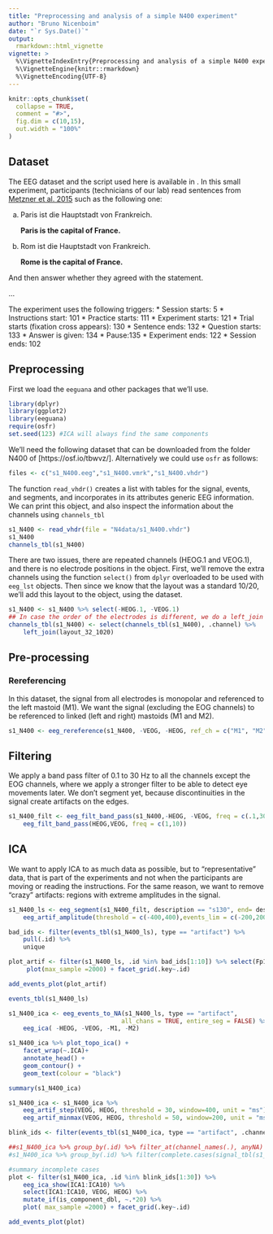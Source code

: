 ```yaml
---
title: "Preprocessing and analysis of a simple N400 experiment"
author: "Bruno Nicenboim"
date: "`r Sys.Date()`"
output: 
  rmarkdown::html_vignette
vignette: >
  %\VignetteIndexEntry{Preprocessing and analysis of a simple N400 experiment}
  %\VignetteEngine{knitr::rmarkdown}
  %\VignetteEncoding{UTF-8}
---
```


```r
knitr::opts_chunk$set(
  collapse = TRUE,
  comment = "#>",
  fig.dim = c(10,15),
  out.width = "100%"
)
```



## Dataset

The EEG dataset and the script used here is available in [](). In this small experiment, participants (technicians of our lab) read sentences from [Metzner et al. 2015]( https://doi.org/10.1162/jocn_a_00731) such as the following one:

a. Paris ist die Hauptstadt von	Frankreich.

   **Paris is the capital of France.**
   
b. Rom ist die Hauptstadt von Frankreich.

   **Rome is the capital of France.**

And then answer whether they agreed with the statement.

...


The experiment uses the following triggers:
* Session starts: 5
* Instructions start: 101
* Practice starts: 111
* Experiment starts: 121
* Trial starts (fixation cross appears): 130
* Sentence ends: 132
* Question starts: 133
* Answer is given: 134
* Pause:135
* Experiment ends: 122
* Session ends: 102


## Preprocessing

First we load the `eeguana` and other packages that we'll use.

```r
library(dplyr)
library(ggplot2)
library(eeguana)
require(osfr)
set.seed(123) #ICA will always find the same components
```

We'll need the following dataset that can be downloaded from the folder N400 of [https://osf.io/tbwvz/]. Alternatively we could use `osfr` as follows:
```r
files <- c("s1_N400.eeg","s1_N400.vmrk","s1_N400.vhdr")
```


The function `read_vhdr()` creates a list with tables for the signal, events, and
segments, and incorporates in its attributes generic EEG information. We can print this object, and also inspect the information about the channels  using `channels_tbl`

```r
s1_N400 <- read_vhdr(file = "N4data/s1_N400.vhdr")
s1_N400
channels_tbl(s1_N400)
```

There are two issues, there are repeated channels (HEOG.1 and VEOG.1), and there is no electrode positions in the object. First, we'll remove the extra channels using the function `select()` from `dplyr` overloaded to be used with `eeg_lst` objects. Then since we know that the layout was a standard 10/20, we'll add this layout to the object, using the dataset.


```r
s1_N400 <- s1_N400 %>% select(-HEOG.1, -VEOG.1)
## In case the order of the electrodes is different, we do a left_join instead of replacing the table:
channels_tbl(s1_N400) <- select(channels_tbl(s1_N400), .channel) %>%
    left_join(layout_32_1020)
```

## Pre-processing

### Rereferencing
In this dataset, the signal from all electrodes is monopolar and referenced to the left mastoid (M1). We want the signal (excluding the EOG channels) to be referenced to linked (left and right) mastoids (M1 and M2).

```r
s1_N400 <- eeg_rereference(s1_N400, -VEOG, -HEOG, ref_ch = c("M1", "M2") )

```

## Filtering

We apply a band pass filter of 0.1 to 30 Hz to all the channels except the EOG channels, where we apply a stronger filter to be able to detect eye movements later. We don't segment yet, because discontinuities in the signal create artifacts on the edges.

```r
s1_N400_filt <- eeg_filt_band_pass(s1_N400,-HEOG, -VEOG, freq = c(.1,30)) %>%
    eeg_filt_band_pass(HEOG,VEOG, freq = c(1,10))
```


## ICA

We want to apply ICA to as much data as possible, but to "representative" data, that is part of the experiments and not when the participants are moving or reading the instructions. For the same reason, we want to remove "crazy" artifacts: regions with extreme amplitudes in the signal.

```r
s1_N400_ls <- eeg_segment(s1_N400_filt, description == "s130", end= description == "s132") %>%
    eeg_artif_amplitude(threshold = c(-400,400),events_lim = c(-200,200), unit = "ms")

bad_ids <- filter(events_tbl(s1_N400_ls), type == "artifact") %>%
    pull(.id) %>%
    unique

plot_artif <- filter(s1_N400_ls, .id %in% bad_ids[1:10]) %>% select(Fp1) %>%
     plot(max_sample =2000) + facet_grid(.key~.id)

add_events_plot(plot_artif)

events_tbl(s1_N400_ls)

s1_N400_ica <- eeg_events_to_NA(s1_N400_ls, type == "artifact",
                               all_chans = TRUE, entire_seg = FALSE) %>%
    eeg_ica( -HEOG, -VEOG, -M1, -M2)

s1_N400_ica %>% plot_topo_ica() +
    facet_wrap(~.ICA)+
    annotate_head() + 
    geom_contour() +
    geom_text(colour = "black")

summary(s1_N400_ica)

s1_N400_ica <- s1_N400_ica %>%
    eeg_artif_step(VEOG, HEOG, threshold = 30, window=400, unit = "ms") %>%
    eeg_artif_minmax(VEOG, HEOG, threshold = 50, window=200, unit = "ms")

blink_ids <- filter(events_tbl(s1_N400_ica, type == "artifact", .channel %in% c("VEOG","HEOG")))$.id %>% unique()

##s1_N400_ica %>% group_by(.id) %>% filter_at(channel_names(.), anyNA)
#s1_N400_ica %>% group_by(.id) %>% filter(complete.cases(signal_tbl(s1_N400_ica)))

#summary incomplete cases
plot <- filter(s1_N400_ica, .id %in% blink_ids[1:30]) %>%
    eeg_ica_show(ICA1:ICA10) %>%
    select(ICA1:ICA10, VEOG, HEOG) %>%
    mutate_if(is_component_dbl, ~.*20) %>%
    plot( max_sample =2000) + facet_grid(.key~.id)

add_events_plot(plot)
```

